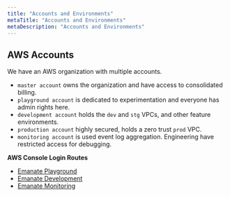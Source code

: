 ```yaml
---
title: "Accounts and Environments"
metaTitle: "Accounts and Environments"
metaDescription: "Accounts and Environments"
---
```


## AWS Accounts

We have an AWS organization with multiple accounts.

- `master account` owns the organization and have access to consolidated billing.
- `playground account` is dedicated to experimentation and everyone has admin rights here.
- `development account` holds the `dev` and `stg` VPCs, and other feature environments.
- `production account` highly secured, holds a zero trust `prod` VPC.
- `monitoring account` is used event log aggregation. Engineering have restricted access for debugging.

**AWS Console Login Routes**

- [Emanate Playground](#)
- [Emanate Development](#)
- [Emanate Monitoring](#)
